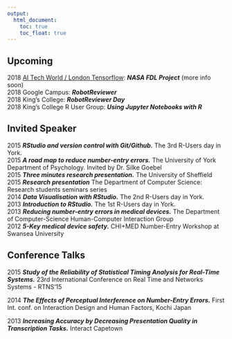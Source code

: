 ```yaml
---
output:
  html_document: 
    toc: true
    toc_float: true
---
```


<link rel="stylesheet" href="styles.css" type="text/css">

## Upcoming

2018 [AI Tech World / London Tensorflow](http://aitechworld.net/): <b>*NASA FDL Project*</b> (more info soon)<br>
2018 Google Campus: <b>*RobotReviewer*</b><br>
2018 King's College: <b>*RobotReviewer Day*</b><br>
2018 King's College R User Group: <b>*Using Jupyter Notebooks with R*</b><br>

<!-- 
2018 IBM: <b>*RobotReviewer: Automatic Evidence Synthesis for Randomised Controlled Trials*</b><br>
-->

## Invited Speaker

2015 <b>*RStudio and version control with Git/Github.*</b> The 3rd R-Users day in York.<br>
2015 <b>*A road map to reduce number-entry errors.*</b> The University of York Department of Psychology. Invited by Dr. Silke Goebel<br>
2015 <b>*Three minutes research presentation.*</b> The University of Sheffield<br>
2015 <b>*Research presentation*</b> The Department of Computer Science: Research students seminars series<br>
2014 <b>*Data Visualisation with RStudio.*</b> The 2nd R-Users day in York.<br>
2013 <b>*Introduction to RStudio.*</b> The 1st R-Users day in York.<br>
2013 <b>*Reducing number-entry errors in medical devices.*</b> The Department of Computer-Science Human-Computer Interaction Group<br>
2012 <b>*5-Key medical device safety.*</b> CHI+MED Number-Entry Workshop at Swansea University<br>

## Conference Talks

2015 <b>*Study of the Reliability of Statistical Timing Analysis for Real-Time Systems.*</b> 23rd International Conference on Real Time and Networks Systems - RTNS'15<br>

2014 <b>*The Effects of Perceptual Interference on Number-Entry Errors.*</b> First Int. conf. on Interaction Design and Human Factors, Kochi Japan</br>

2013 <b>*Increasing Accuracy by Decreasing Presentation Quality in Transcription Tasks.*</b> Interact Capetown</br>



